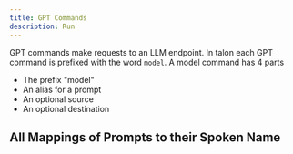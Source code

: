 ```yaml
---
title: GPT Commands
description: Run
---
```



GPT commands make requests to an LLM endpoint. In talon each GPT command is prefixed with the word `model`. A model command has 4 parts

-   The prefix "model"
-   An alias for a prompt
-   An optional source
-   An optional destination

## All Mappings of Prompts to their Spoken Name

<FetchedData data="https://raw.githubusercontent.com/C-Loftus/talon-ai-tools/main/GPT/lists/staticPrompt.talon-list" />
